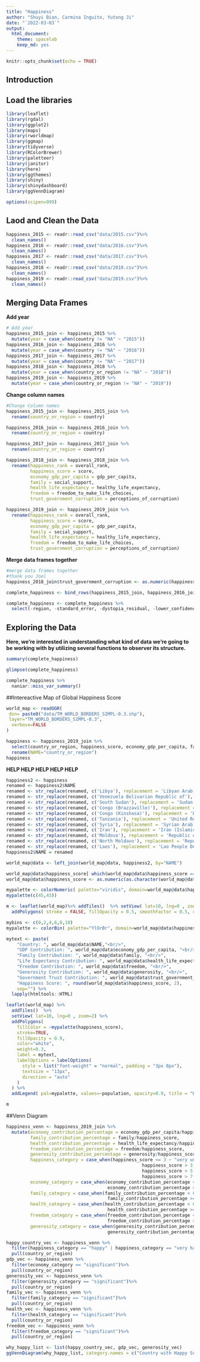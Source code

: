 ```yaml
---
title: "Happiness"
author: "Shuyi Bian, Carmina Inguito, Yutong Ji"
date: "`2022-03-03`"
output:
  html_document: 
    theme: spacelab
    keep_md: yes
---
```


```r
knitr::opts_chunk$set(echo = TRUE)
```
## Introduction 

## Load the libraries
```r
library(leaflet)
library(rgdal)
library(ggplot2)
library(maps)
library(rworldmap)
library(ggmap)
library(tidyverse)
library(RColorBrewer)
library(paletteer)
library(janitor)
library(here)
library(ggthemes)
library(shiny)
library(shinydashboard)
library(ggVennDiagram)
```

```r
options(scipen=999)
```


## Laod and Clean the Data
```r
happiness_2015 <- readr::read_csv("data/2015.csv")%>% 
  clean_names()
happiness_2016 <- readr::read_csv("data/2016.csv")%>% 
  clean_names()
happiness_2017 <- readr::read_csv("data/2017.csv")%>% 
  clean_names()
happiness_2018 <- readr::read_csv("data/2018.csv")%>% 
  clean_names()
happiness_2019 <- readr::read_csv("data/2019.csv")%>% 
  clean_names()
```
## Merging Data Frames
**Add year**
```r
# Add year
happiness_2015_join <- happiness_2015 %>% 
  mutate(year = case_when(country != "NA" ~ "2015"))
happiness_2016_join <- happiness_2016 %>% 
  mutate(year = case_when(country != "NA" ~ "2016"))
happiness_2017_join <- happiness_2017 %>% 
  mutate(year = case_when(country != "NA" ~ "2017"))
happiness_2018_join <- happiness_2018 %>% 
  mutate(year = case_when(country_or_region != "NA" ~ "2018"))
happiness_2019_join <- happiness_2019 %>% 
  mutate(year = case_when(country_or_region != "NA" ~ "2019"))
```

**Change column names**
```r
#Change Column names
happiness_2015_join <- happiness_2015_join %>% 
  rename(country_or_region = country)

happiness_2016_join <- happiness_2016_join %>% 
  rename(country_or_region = country)

happiness_2017_join <- happiness_2017_join %>% 
  rename(country_or_region = country)

happiness_2018_join <- happiness_2018_join %>% 
  rename(happiness_rank = overall_rank,
         happiness_score = score,
         economy_gdp_per_capita = gdp_per_capita,
         family = social_support,
         health_life_expectancy = healthy_life_expectancy,
         freedom = freedom_to_make_life_choices,
         trust_government_corruption = perceptions_of_corruption)

happiness_2019_join <- happiness_2019_join %>% 
  rename(happiness_rank = overall_rank,
         happiness_score = score,
         economy_gdp_per_capita = gdp_per_capita,
         family = social_support,
         health_life_expectancy = healthy_life_expectancy,
         freedom = freedom_to_make_life_choices,
         trust_government_corruption = perceptions_of_corruption)
```

**Merge data frames together**
```r
#merge data frames together
#thank you Joel
happiness_2018_join$trust_government_corruption <- as.numeric(happiness_2018_join$trust_government_corruption)

complete_happiness <- bind_rows(happiness_2015_join, happiness_2016_join, happiness_2017_join, happiness_2018_join, happiness_2019_join) #bind the data frames

complete_happiness <- complete_happiness %>% 
  select(-region, -standard_error, -dystopia_residual, -lower_confidence_interval, -upper_confidence_interval, -whisker_high, -whisker_low) #remove unwanted columns
```
## Exploring the Data 
**Here, we're interested in understanding what kind of data we're going to be working with by utilizing several functions to observer its structure.**
```r
summary(complete_happiness)
```

```r
glimpse(complete_happiness)
```

```r
complete_happiness %>%
  naniar::miss_var_summary()
```


##Intereactive Map of Global Happiness Score
```r
world_map <- readOGR( 
 dsn= paste0("data/TM_WORLD_BORDERS_SIMPL-0.3.shp"),
 layer="TM_WORLD_BORDERS_SIMPL-0.3",
  verbose=FALSE
)
```

```r
happiness <- happiness_2019_join %>%
  select(country_or_region, happiness_score, economy_gdp_per_capita, family, health_life_expectancy, freedom, generosity, trust_government_corruption)%>%
  rename(NAME="country_or_region")
happiness
```
**HELP HELP HELP HELP HELP**
```r
happiness2 <- happiness
renamed <- happiness2$NAME
renamed <- str_replace(renamed, c('Libya'), replacement = 'Libyan Arab Jamahiriya')
renamed <- str_replace(renamed, c('Venezuela Bolivarian Republic of'), replacement = 'Venezuela')
renamed <- str_replace(renamed, c('South Sudan'), replacement = 'Sudan')
renamed <- str_replace(renamed, c('Congo (Brazzaville)'), replacement = 'Congo')
renamed <- str_replace(renamed, c('Congo (Kinshasa)'), replacement = 'Democratic Republic of the Congo')
renamed <- str_replace(renamed, c('Tanzania'), replacement = 'United Republic of Tanzania')
renamed <- str_replace(renamed, c('Syria'), replacement = 'Syrian Arab Republic')
renamed <- str_replace(renamed, c('Iran'), replacement = 'Iran (Islamic Republic of)')
renamed <- str_replace(renamed, c('Moldova'), replacement = 'Republic of Moldavo')
renamed <- str_replace(renamed, c('North Moldavo'), replacement = 'Republic of Moldavo')
renamed <- str_replace(renamed, c('Laos'), replacement = 'Lao People Democratic Republic')
happiness2$NAME = renamed
```

```r
world_map@data <- left_join(world_map@data, happiness2, by="NAME")
```

```r
world_map@data$happiness_score[ which(world_map@data$happiness_score == 0)] = NA
world_map@data$happiness_score <- as.numeric(as.character(world_map@data$happiness_score))%>% round(2)
```

```r
mypalette <- colorNumeric( palette="viridis", domain=world_map@data$happiness_score, na.color="transparent")
mypalette(c(45,43))
```

```r
m <- leaflet(world_map)%>% addTiles()  %>% setView( lat=10, lng=0 , zoom=2) %>%
  addPolygons( stroke = FALSE, fillOpacity = 0.5, smoothFactor = 0.5, color = ~colorNumeric("Set3", happiness_score)(happiness_score) )
```

```r
mybins <- c(0,2,4,6,8,10)
mypalette <- colorBin( palette="YlOrBr", domain=world_map@data$happiness_score, na.color="transparent", bins=mybins)
```

```r
mytext <- paste(
    "Country: ", world_map@data$NAME,"<br/>", 
    "GDP Contribution: ", world_map@data$economy_gdp_per_capita, "<br/>", 
    "Family Contribution: ", world_map@data$family, "<br/>",
    "Life Expectancy Contribution: ", world_map@data$health_life_expectancy, "<br/>",
    "Freedom Contribution: ", world_map@data$freedom, "<br/>",
    "Generosity Contribution: ", world_map@data$generosity, "<br/>",
    "Government Trust Contribution: ", world_map@data$trust_government_corruption, "<br/>",
    "Happiness Score: ", round(world_map@data$happiness_score, 2),
    sep="") %>%
  lapply(htmltools::HTML)
```

```r
leaflet(world_map) %>% 
  addTiles()  %>% 
  setView( lat=10, lng=0 , zoom=2) %>%
  addPolygons( 
    fillColor = ~mypalette(happiness_score), 
    stroke=TRUE, 
    fillOpacity = 0.9, 
    color="white", 
    weight=0.3,
    label = mytext,
    labelOptions = labelOptions( 
      style = list("font-weight" = "normal", padding = "3px 8px"), 
      textsize = "13px", 
      direction = "auto"
    )
  ) %>%
  addLegend( pal=mypalette, values=~population, opacity=0.9, title = "Happiness Score", position = "bottomleft" )

m  
```

##Venn Diagram
```r
happiness_venn <- happiness_2019_join %>% 
  mutate(economy_contribution_percentage = economy_gdp_per_capita/happiness_score,
         family_contribution_percentage = family/happiness_score, 
         health_contribution_percentage = health_life_expectancy/happiness_score, 
         freedom_contribution_percentage = freedom/happiness_score, 
         generosity_contribution_percentage = generosity/happiness_score, 
         happiness_category = case_when(happiness_score <= 3 ~ "very unhappy",
                                                   happiness_score > 3 & happiness_score <= 5 ~ "unhappy",
                                                   happiness_score > 5 & happiness_score <= 7 ~ "happy",
                                                   happiness_score > 7 ~ "very happy"), 
         economy_category = case_when(economy_contribution_percentage < 0.1 ~ "insignificant",
                                      economy_contribution_percentage >= 0.1 ~ "significant"), 
         family_category = case_when(family_contribution_percentage < 0.1 ~ "insignificant",
                                      family_contribution_percentage >= 0.1 ~ "significant"),
         health_category = case_when(health_contribution_percentage < 0.1 ~ "insignificant",
                                      health_contribution_percentage >= 0.1 ~ "significant"),
         freedom_category = case_when(freedom_contribution_percentage < 0.1 ~ "insignificant", 
                                      freedom_contribution_percentage >= 0.1 ~ "significant"), 
         generosity_category = case_when(generosity_contribution_percentage < 0.1 ~ "insignificant",
                                      generosity_contribution_percentage >= 0.1 ~ "significant"))
```

```r
happy_country_vec <- happiness_venn %>%
  filter(happiness_category == "happy" | happiness_category == "very happy")%>%
  pull(country_or_region)
gdp_vec <- happiness_venn %>%
  filter(economy_category == "significant")%>%
  pull(country_or_region)
generosity_vec <- happiness_venn %>%
  filter(generosity_category == "significant")%>%
  pull(country_or_region)
family_vec <- happiness_venn %>%
  filter(family_category == "significant")%>%
  pull(country_or_region)
health_vec <- happiness_venn %>%
  filter(health_category == "significant")%>%
  pull(country_or_region)
freedom_vec <- happiness_venn %>%
  filter(freedom_category == "significant")%>%
  pull(country_or_region)
```

```r
why_happy_list <- list(happy_country_vec, gdp_vec, generosity_vec)
ggVennDiagram(why_happy_list, category.names = c("Country with Happy Score", "GDP Contirbution", "Generosity Contribution"))
```



